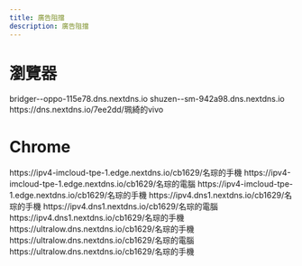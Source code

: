 ---
title: 廣告阻擋
description: 廣告阻擋
---


# 瀏覽器



<Tabs>
  <TabItem value="OPPO" label="OPPO">
        <CodeBlock>
        bridger--oppo-115e78.dns.nextdns.io
        </CodeBlock>
  </TabItem>
  <TabItem value="SM" label="Samsung">
    <CodeBlock>
        shuzen--sm-942a98.dns.nextdns.io
        </CodeBlock>
  </TabItem>
  <TabItem value="Vivo" label="Vivo">
    <CodeBlock>
        https://dns.nextdns.io/7ee2dd/珮綺的vivo
        </CodeBlock>
  </TabItem>
</Tabs>

# Chrome

<Tabs groupId="Chrome">
  <TabItem value="OPPO" label="OPPO">
    <CodeBlock>
      https://ipv4-imcloud-tpe-1.edge.nextdns.io/cb1629/名琮的手機
        </CodeBlock>
  </TabItem>
  <TabItem value="Windows" label="Windows">
      <CodeBlock>
      https://ipv4-imcloud-tpe-1.edge.nextdns.io/cb1629/名琮的電腦
      </CodeBlock>
    </TabItem>
  <TabItem value="Zendone" label="Zenfone">
      <CodeBlock>
      https://ipv4-imcloud-tpe-1.edge.nextdns.io/cb1629/名琮的手機
      </CodeBlock>
    </TabItem>

</Tabs>

<Tabs groupId="Chrome">
  <TabItem value="OPPO" label="OPPO">
    <CodeBlock>
      https://ipv4.dns1.nextdns.io/cb1629/名琮的手機
        </CodeBlock>
  </TabItem>
  <TabItem value="Windows" label="Windows">
      <CodeBlock>
      https://ipv4.dns1.nextdns.io/cb1629/名琮的電腦
      </CodeBlock>
    </TabItem>
  <TabItem value="Zendone" label="Zenfone">
      <CodeBlock>
      https://ipv4.dns1.nextdns.io/cb1629/名琮的手機
      </CodeBlock>
    </TabItem>

</Tabs>

<Tabs groupId="Chrome">
  <TabItem value="OPPO" label="OPPO">
    <CodeBlock>
      https://ultralow.dns.nextdns.io/cb1629/名琮的手機
        </CodeBlock>
  </TabItem>
  <TabItem value="Windows" label="Windows">
      <CodeBlock>
      https://ultralow.dns.nextdns.io/cb1629/名琮的電腦
      </CodeBlock>
    </TabItem>
  <TabItem value="Zendone" label="Zenfone">
      <CodeBlock>
      https://ultralow.dns.nextdns.io/cb1629/名琮的手機
      </CodeBlock>
    </TabItem>

</Tabs>